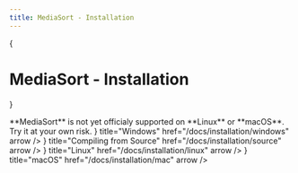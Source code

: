 ```yaml
---
title: MediaSort - Installation
---
```


{<h1>MediaSort - Installation</h1>}


<Callout emoji="❌">
  **MediaSort** is not yet officialy supported on **Linux** or **macOS**. Try it at your own risk.
</Callout>

<Cards>
  <Cards.Card
    icon={<FaWindows />}
    title="Windows"
    href="/docs/installation/windows"
    arrow
  />
  <Cards.Card
    icon={<FaHammer />}
    title="Compiling from Source"
    href="/docs/installation/source"
    arrow
  />
  <Cards.Card
    icon={<FaLinux />}
    title="Linux"
    href="/docs/installation/linux"
    arrow
  />
  <Cards.Card
    icon={<FaApple />}
    title="macOS"
    href="/docs/installation/mac"
    arrow
  />
</Cards>
